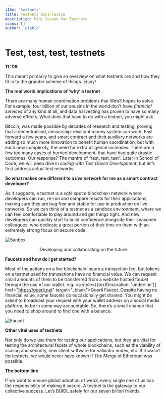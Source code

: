 ```yaml
---
i18n: 'testnets'
title: Testnets mini-lesson
description: Mini-lesson for Testnets
icons: []
author: 'piablo'
---
```


# Test, test, test, testnets

**TL'DR**

This meant primarily to give an overview on what testnets are and how they fit
in to the grander scheme of things. Enjoy!

**The real world implications of ‘why’ a testnet**

There are many human coordination problems that Web3 hopes to solve. For
example, four billion of our cousins in the world don’t have _financial
services_ of any kind at all, and data harvesting has proven to have so many
adverse effects. What does that have to do with a testnet, you might ask.

Bitcoin, was made possible by decades of research and testing, proving that a
decentralised, censorship-resistant money system can work. Fast forward a few
years, and smart contract and their auxiliary networks are adding so much more
innovation to benefit human coordination, but with each new complexity, the need
for extra diligence increases. There are a few too many cases of hurried
development, that have had quite drastic outcomes. Our response? The mantra of
“test, test, test”. Later in School of Code, we will deep dive in _coding with
Test Driven Development_, but let’s first address actual test networks.

**So what makes one different to a _live network_ for me as a smart contract
developer?**

As it suggests, a testnet is a _safe space_ blockchain network where developers
can run, re-run and compare results for their applications, making sure they are
bug free and stable for use in production on live networks. So we can think of a
testnet as a sandbox environment, where we can feel comfortable to play around
and get things right. And new developers can quickly start to build confidence
alongside their seasoned colleagues, who dedicate a great portion of their time
on them with an extremely strong focus on secure code.

![Sanbox](/assets/lessons/testnets/sandbox.png)

<center>Developing and collaborating on the future</center>

**Faucets and how do I get started?**

Most of the actions on a live blockchain incurs a transaction fee, but tokens on
a testnet used for transactions have no financial value. We can request small
amounts of them to be transferred from a website hosted faucet through the use
of our wallet. e.g. <a style={{textDecoration: 'underline'}}
href="https://goerli.net" target="\_blank">Goerli Faucet</a>. Despite having no
financial value, some faucets do occasionally get drained. You might be asked to
broadcast your request with your wallet address on a social media platform, to
be in some way accountable. So, there’s a small chance that you need to shop
around to find one with a balance.

![Faucet](/assets/lessons/testnets/faucet.png)

**Other vital uses of testnets**

Not only do we use them for testing our applications, but they are vital for
testing the architectural facets of whole blockchains, such as the viability of
scaling and security, new client software for validator nodes, etc. If it wasn’t
for testnets, we would never have known if _The Merge_ of Ethereum was possible.

**The bottom line**

If we want to ensure global adoption of web3, every single one of us has the
responsibility of making it secure. A testnet is the gateway to our collective
success. Let’s BUIDL safely for our seven billion friends.
